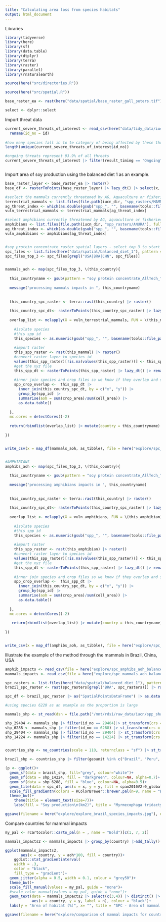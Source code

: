 ```yaml
---
title: "Calculating area loss from species habitats"
output: html_document
---
```


Libraries
```r

library(tidyverse)
library(here)
library(sf)
library(data.table)
library(dtplyr)
library(terra)
library(raster)
library(parallel)
library(rnaturalearth)

source(here("src/directories.R"))

source(here("src/spatial.R"))

base_raster_ea <- rast(here("data/spatial/base_raster_gall_peters.tif"))

select <- dplyr::select

```


Import threat data
```r

current_severe_threats_of_interest <- read_csv(here("data/tidy_data/iucn/current_severe_threats_of_interest.csv")) |> 
  rename(id_no = id)
  
#how many species fall in to te category of being affected by these threats? 12728 species
length(unique(current_severe_threats_of_interest$id_no))

#ongoing threats represent 93.9% of all threats
current_severe_threats_of_interest |> filter(result_timing == "Ongoing") |> nrow()/(current_severe_threats_of_interest |> nrow())



```

Import area of soy production using the balanced diet 1 as an example.
```r

base_raster_layer <- base_raster_ea |> raster()
base_df <- rasterToPoints(base_raster_layer) |> lazy_dt() |> select(x, y)

#seclect the mammals currently threatened by AG, Aquaculture or fisheries
terrestrial_mammals <- list.files(file.path(iucn_dir, "spp_rasters/MAMMALS_TERRESTRIAL_ONLY"), full.names = TRUE)
ag_threat_index <- which(as.double(gsub("spp_", "", basename(tools::file_path_sans_ext(terrestrial_mammals)))) %in% current_severe_threats_of_interest$id_no, TRUE)
vuln_terrestrial_mammals <- terrestrial_mammals[ag_threat_index]

#select amphibians currently threatened by AG, aquaculture or fisheries
amphibians <- list.files(file.path(iucn_dir, "spp_rasters/ANURA"), full.names = TRUE)
ag_threat_index <- which(as.double(gsub("spp_", "", basename(tools::file_path_sans_ext(amphibians)))) %in% current_severe_threats_of_interest$id_no, TRUE)
vuln_amphibians <- amphibians[ag_threat_index]


#soy protein concentrate raster spatial layers - select top 3 to start with
spc_files <- list.files(here("data/spatial/balanced_diet_1"), pattern = "soy protein concentrate_AllTech_", full.names = TRUE)
spc_files_top_3 <- spc_files[grepl("USA|BRA|CHN", spc_files)]


mammals_aoh <- map(spc_files_top_3, \(this_country){
  
  this_countryname <- gsub(pattern = "soy protein concentrate_AllTech_", replacement = "", basename(tools::file_path_sans_ext(this_country)))
  
  message("processing mammals impacts in ", this_countryname)
  
  
  this_country_spc_raster <- terra::rast(this_country) |> raster()
  
  this_country_spc_dt<- rasterToPoints(this_country_spc_raster) |> lazy_dt() |> rename(crop_area = 3) |> mutate(cell_area = 100)
  
  overlap_list <- mclapply(X = vuln_terrestrial_mammals, FUN = \(this_mammal){
    
    #isolate species
    #this spp id
    this_species <- as.numeric(gsub("spp_", "", basename(tools::file_path_sans_ext(this_mammal))))
    
    #import raster
    this_spp_raster <- rast(this_mammal) |> raster()
    #convert raster layer to species id
    values(this_spp_raster)[!is.na(values(this_spp_raster))] <- this_species
    #get the xyz file
    this_spp_dt <- rasterToPoints(this_spp_raster) |> lazy_dt() |> rename(spp_id = layer)
    
    #inner join species and crop files so we know if they overlap and summarise the crop portion of spp habitat
    spp_crop_overlap <-  this_spp_dt |> 
      inner_join(this_country_spc_dt, by = c("x", "y")) |> 
      group_by(spp_id) |> 
      summarise(aoh = sum(crop_area)/sum(cell_area)) |> 
      as.data.table()
    
  },
  mc.cores = detectCores()-2)
  
  return(rbindlist(overlap_list) |> mutate(country = this_countryname) |> as_tibble)
  
})


write_csv(x = map_df(mammals_aoh, as_tibble), file = here("explore/spc_mammals_aoh_balanced_diet_1.csv"))


#AMPHIBIANS
amphibs_aoh <- map(spc_files_top_3, \(this_country){
  
  this_countryname <- gsub(pattern = "soy protein concentrate_AllTech_", replacement = "", basename(tools::file_path_sans_ext(this_country)))
  
  message("processing amphibians impacts in ", this_countryname)
  
  
  this_country_spc_raster <- terra::rast(this_country) |> raster()
  
  this_country_spc_dt<- rasterToPoints(this_country_spc_raster) |> lazy_dt() |> rename(crop_area = 3) |> mutate(cell_area = 100)
  
  overlap_list <- mclapply(X = vuln_amphibians, FUN = \(this_amphibian){
    
    #isolate species
    #this spp id
    this_species <- as.numeric(gsub("spp_", "", basename(tools::file_path_sans_ext(this_amphibian))))
    
    #import raster
    this_spp_raster <- rast(this_amphibian) |> raster()
    #convert raster layer to species id
    values(this_spp_raster)[!is.na(values(this_spp_raster))] <- this_species
    #get the xyz file
    this_spp_dt <- rasterToPoints(this_spp_raster) |> lazy_dt() |> rename(spp_id = layer)
    
    #inner join species and crop files so we know if they overlap and summarise the crop portion of spp habitat
    spp_crop_overlap <-  this_spp_dt |> 
      inner_join(this_country_spc_dt, by = c("x", "y")) |> 
      group_by(spp_id) |> 
      summarise(aoh = sum(crop_area)/sum(cell_area)) |> 
      as.data.table()
    
  },
  mc.cores = detectCores()-2)
  
   return(rbindlist(overlap_list) |> mutate(country = this_countryname))
  
})


write_csv(x = map_df(amphibs_aoh, as_tibble), file = here("explore/spc_amphibs_aoh_balanced_diet_1.csv"))


```

Illustrate the example of the method through the mammals in Brazil, China, USA

```r

amphib_impacts <- read_csv(file = here("explore/spc_amphibs_aoh_balanced_diet_1.csv"))
mammals_impacts <- read_csv(file = here("explore/spc_mammals_aoh_balanced_diet_1.csv"))

spc_rasters <- list.files(here("data/spatial/balanced_diet_1"), pattern = "soy protein concentrate_AllTech_", full.names = TRUE)
brazil_spc_raster <- rast(spc_rasters[grepl("BRA", spc_rasters)]) |> raster()

spc_df <- brazil_spc_raster |> as("SpatialPointsDataFrame") |> as.data.frame() |> filter(spam2010V2r0_global_A_SOYB_A>0)

#using species 6228 as an example as the proportion is large

mammals_shp <- st_read(dsn = file.path("/mnt/rdsi/raw_data/iucn/spp_shapefiles/MAMMALS_TERRESTRIAL_ONLY/MAMMALS_TERRESTRIAL_ONLY.shp"), layer = "MAMMALS_TERRESTRIAL_ONLY" ) 

shp_29404 <- mammals_shp |> filter(id_no == 29404)|> st_transform(crs = equal_area_gp_proj)
shp_6288 <- mammals_shp |> filter(id_no == 6288) |> st_transform(crs = equal_area_gp_proj)
shp_29404 <- mammals_shp |> filter(id_no == 29404) |> st_transform(crs = equal_area_gp_proj)
shp_14224 <- mammals_shp |> filter(id_no == 14224) |> st_transform(crs = equal_area_gp_proj)


countries_shp <- ne_countries(scale = 110, returnclass = "sf") |> st_transform(equal_area_gp_proj) 

brazil_shp <- countries_shp |> filter(geounit %in% c("Brazil", "Peru", "Ecuador", "Chile", "Colombia", "Argentina", "Paraguay", "Uruguay", "Bolivia", "Venezuela", "Guyana", "French Guiana", "Panama", "Costa Rica", "Suriname"))

(p <- ggplot()+
  geom_sf(data = brazil_shp, fill="grey", colour="white")+
  geom_sf(data = shp_14224, fill = "darkgreen", colour=NA, alpha=0.7)+
  geom_sf(data = shp_6288, fill = "blue", colour=NA, alpha=0.5)+
  geom_tile(data = spc_df, aes(x = x, y = y, fill = spam2010V2r0_global_A_SOYB_A))+
  scale_fill_gradientn(colors = RColorBrewer::brewer.pal(n=9, name = "BuPu"))+
  theme_bw()+
    theme(title = element_text(size=7))+
    labs(fill = "Soy production\n(km2)", title = "Myrmecophaga tridactyla (Giant anteater) - green\nDasypus hybridus (Southern long-nosed armadillo) - blue"))

ggsave(filename = here("explore/explore_brazil_species_impacts.jpg"), device = "jpg", dpi=300, height = 20, width = 15, units =  "cm")

```

Compare countries for mammal impacts

```r
my_pal <- rcartocolor::carto_pal(n = , name = "Bold")[c(1, 7, 2)]

mammals_impacts2 <- mammals_impacts |> group_by(country) |>add_tally()

ggplot(mammals_impacts2, 
       aes(x = country, y = aoh*100, fill = country))+
    ggdist::stat_gradientinterval(
    width = .3, 
    color = "black", 
    fill_type = "gradient")+
  geom_jitter(alpha = 0.5, width = 0.1, colour = "grey50")+
  theme_bw()+
  scale_fill_manual(values = my_pal, guide = "none")+
  #scale_color_manual(values = my_pal, guide = "none")+
  geom_text(data = mammals_impacts2 |> select(c(3,4)) |> distinct() |> mutate(y = 12),
            aes(x = country, y = y, label = n), colour = "black")+
  labs(y = "Area of habitat (%)", x= "", title = "SPC - Area of mammal habitat")

ggsave(filename = here("explore/comparison of mammal impacts for countries - spc .jpg"), device = "jpg", dpi = 300, width = 15, height = 12, units = "cm")

```

